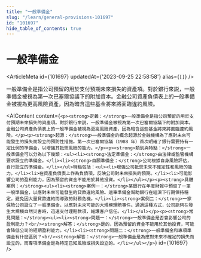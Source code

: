 ```yaml
---
title: "一般準備金"
slug: "/learn/general-provisions-101697"
id: "101697"
hide_table_of_contents: true
---
```



# 一般準備金

<ArticleMeta id={101697} updatedAt={'2023-09-25 22:58:58'} alias={`[]`} />
<div className='border-solid border-b border-t-0 my-4 border-[var(--ifm-color-gray-300)]' />

一般準備金是指公司預留的用於支付預期未來損失的資產項。對於銀行來説，一般準備金被視為第一次巴塞爾協議下的附加資本。金融公司資產負債表上的一般準備金被視為更高風險資產，因為暗含這些基金將來將面臨違約風險。

<AIContent content={`<p><strong>定義：</strong>一般準備金是指公司預留的用於支付預期未來損失的資產項。對於銀行來説，一般準備金被視為第一次巴塞爾協議下的附加資本。金融公司資產負債表上的一般準備金被視為更高風險資產，因為暗含這些基金將來將面臨違約風險。</p><p><strong>起源：</strong>一般準備金的概念起源於金融機構為了應對未來可能發生的損失而設立的預防性措施。第一次巴塞爾協議（1988 年）首次明確了銀行需要持有一定比例的準備金，以增強其抵禦風險的能力。</p><p><strong>類別與特點：</strong>一般準備金可以分為以下幾類：<ul><li><strong>法定準備金：</strong>由法律或監管機構要求設立的準備金。</li><li><strong>自願準備金：</strong>公司根據自身風險評估，自行設立的準備金。</li></ul>特點包括：<ul><li>增強公司抵禦未來不確定性和風險的能力。</li><li>在資產負債表上作為負債項，反映公司對未來損失的預期。</li><li>可能影響公司的盈利能力，因為預留的資金不能用於其他投資。</li></ul></p><p><strong>具體案例：</strong><ul><li><strong>案例一：</strong>某銀行在年度財報中預留了一筆一般準備金，以應對未來可能發生的貸款違約風險。這筆準備金幫助銀行在經濟下行期保持穩定，避免因大量貸款違約而導致的財務危機。</li><li><strong>案例二：</strong>一家保險公司設立了一般準備金，以應對未來可能的大規模理賠事件。通過這種方式，公司能夠在發生大規模自然災害時，迅速支付理賠款項，維護客户信任。</li></ul></p><p><strong>常見問題：</strong><ul><li><strong>問題一：</strong>一般準備金是否會影響公司的盈利能力？<br/><strong>解答：</strong>是的，因為預留的資金不能用於其他投資，可能會降低公司的短期盈利能力。</li><li><strong>問題二：</strong>一般準備金和專項準備金有什麼區別？<br/><strong>解答：</strong>一般準備金是為應對未來不確定的損失而設立的，而專項準備金是為特定已知風險或損失設立的。</li></ul></p>`} id={101697} />
